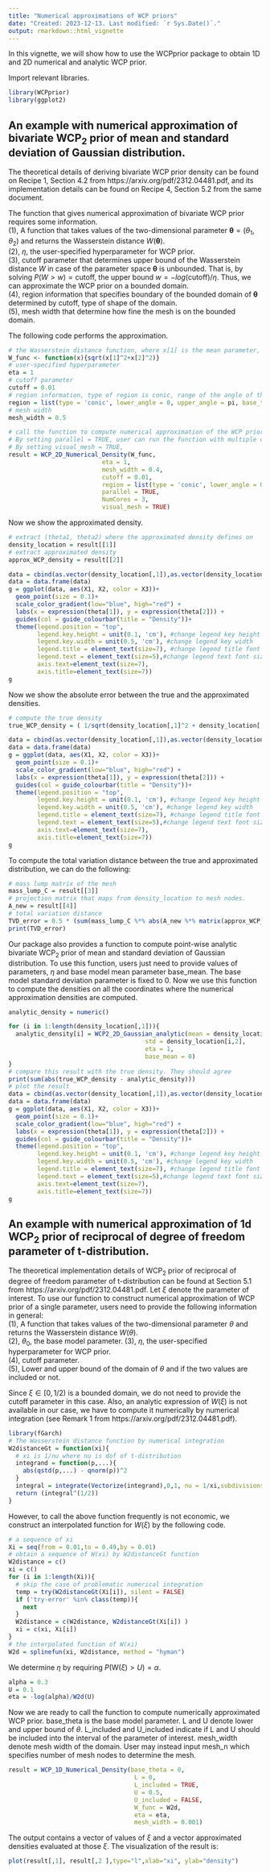 ```yaml
---
title: "Numerical approximations of WCP priors"
date: "Created: 2023-12-13. Last modified: `r Sys.Date()`."
output: rmarkdown::html_vignette
---
```



In this vignette, we will show how to use the WCPprior package to obtain 1D and 2D numerical and analytic WCP prior.

Import relevant libraries.
```r
library(WCPprior)
library(ggplot2)
```


## An example with numerical approximation of bivariate WCP$_2$ prior of mean and standard deviation of Gaussian distribution.

The theoretical details of deriving bivariate WCP prior density can be found on Recipe 1, Section 4.2 from https://arxiv.org/pdf/2312.04481.pdf, and its implementation details
can be found on Recipe 4, Section 5.2 from the same document.

The function that gives numerical approximation of bivariate WCP prior requires some information.\
(1), A function that takes values of the two-dimensional parameter $\boldsymbol{\theta} = (\theta_1, \theta_2)$ and returns the Wasserstein distance $W(\boldsymbol{\theta})$.\
(2), $\eta$, the user-specified hyperparameter for WCP prior.\
(3), cutoff parameter that determines upper bound of the Wasserstein distance $W$ in case of the parameter space $\boldsymbol{\theta}$ is unbounded. 
That is, by solving $P(W > w) = \text{cutoff}$, the upper bound $w = -log(\text{cutoff})/\eta$. Thus, we can approximate the WCP prior on a bounded domain.\
(4), region information that specifies boundary of the bounded domain of $\boldsymbol{\theta}$ determined by cutoff, type of shape of the domain.\
(5), mesh width that determine how fine the mesh is on the bounded domain.\

The following code performs the approximation.
```r
# the Wasserstein distance function, where x[1] is the mean parameter, x[2] is the standard deviation parameter.
W_func <- function(x){sqrt(x[1]^2+x[2]^2)}
# user-specified hyperparameter
eta = 1
# cutoff parameter
cutoff = 0.01
# region information, type of region is conic, range of the angle of the conic region is from 0 to pi and the base model parameter is (0,0)
region = list(type = 'conic', lower_angle = 0, upper_angle = pi, base_theta = c(0,0))
# mesh width
mesh_width = 0.5

# call the function to compute numerical approximation of the WCP prior.
# By setting parallel = TRUE, user can run the function with multiple cores and NumCores specifies number of cores.
# By setting visual_mesh = TRUE, 
result = WCP_2D_Numerical_Density(W_func,
                          eta = 1,
                          mesh_width = 0.4, 
                          cutoff = 0.01, 
                          region = list(type = 'conic', lower_angle = 0, upper_angle = pi, base_theta = c(0,0)),
                          parallel = TRUE,
                          NumCores = 3,
                          visual_mesh = TRUE)
```

Now we show the approximated density.
```r
# extract (theta1, theta2) where the approximated density defines on
density_location = result[[1]]
# extract approximated density
approx_WCP_density = result[[2]]

data = cbind(as.vector(density_location[,1]),as.vector(density_location[,2]),as.vector(approx_WCP_density))
data = data.frame(data)
g = ggplot(data, aes(X1, X2, color = X3))+
  geom_point(size = 0.1)+
  scale_color_gradient(low="blue", high="red") +
  labs(x = expression(theta[1]), y = expression(theta[2])) + 
  guides(col = guide_colourbar(title = "Density"))+
  theme(legend.position = "top",
        legend.key.height = unit(0.1, 'cm'), #change legend key height
        legend.key.width = unit(0.5, 'cm'), #change legend key width
        legend.title = element_text(size=7), #change legend title font size
        legend.text = element_text(size=5),#change legend text font size
        axis.text=element_text(size=7),
        axis.title=element_text(size=7)) 
g
```

Now we show the absolute error between the true and the approximated densities. 
```r
# compute the true density
true_WCP_density = ( 1/sqrt(density_location[,1]^2 + density_location[,2]^2) ) * eta * exp(-eta * sqrt(density_location[,1]^2 + density_location[,2]^2))/pi

data = cbind(as.vector(density_location[,1]),as.vector(density_location[,2]),as.vector(abs( approx_WCP_density - true_WCP_density    )))
data = data.frame(data)
g = ggplot(data, aes(X1, X2, color = X3))+
  geom_point(size = 0.1)+
  scale_color_gradient(low="blue", high="red") +
  labs(x = expression(theta[1]), y = expression(theta[2])) + 
  guides(col = guide_colourbar(title = "Density"))+
  theme(legend.position = "top",
        legend.key.height = unit(0.1, 'cm'), #change legend key height
        legend.key.width = unit(0.5, 'cm'), #change legend key width
        legend.title = element_text(size=7), #change legend title font size
        legend.text = element_text(size=5),#change legend text font size
        axis.text=element_text(size=7),
        axis.title=element_text(size=7)) 
g
```
To compute the total variation distance between the true and approximated distribution, we can do the following:
```r
# mass lump matrix of the mesh
mass_lump_C = result[[3]]
# projection matrix that maps from density_location to mesh nodes.
A_new = result[[4]]
# total variation distance
TVD_error = 0.5 * (sum(mass_lump_C %*% abs(A_new %*% matrix(approx_WCP_density,ncol = 1) - A_new %*% matrix(true_WCP_density,ncol = 1))) + cutoff)
print(TVD_error)
```

Our package also provides a function to compute point-wise analytic bivariate WCP$_2$ prior of mean and standard deviation of Gaussian distribution. To use this function, users just need to provide values of parameters, $\eta$ and base model mean parameter $\text{base_mean}$. The base model standard deviation parameter is fixed to 0. Now we use this function to compute the densities on all the coordinates where the numerical approximation densities are computed.
```r

analytic_density = numeric()

for (i in 1:length(density_location[,1])){
  analytic_density[i] = WCP2_2D_Gaussian_analytic(mean = density_location[i,1], 
                                      std = density_location[i,2],
                                      eta = 1,
                                      base_mean = 0)
}
# compare this result with the true density. They should agree
print(sum(abs(true_WCP_density - analytic_density)))
# plot the result
data = cbind(as.vector(density_location[,1]),as.vector(density_location[,2]),as.vector( analytic_density ))
data = data.frame(data)
g = ggplot(data, aes(X1, X2, color = X3))+
  geom_point(size = 0.1)+
  scale_color_gradient(low="blue", high="red") +
  labs(x = expression(theta[1]), y = expression(theta[2])) + 
  guides(col = guide_colourbar(title = "Density"))+
  theme(legend.position = "top",
        legend.key.height = unit(0.1, 'cm'), #change legend key height
        legend.key.width = unit(0.5, 'cm'), #change legend key width
        legend.title = element_text(size=7), #change legend title font size
        legend.text = element_text(size=5),#change legend text font size
        axis.text=element_text(size=7),
        axis.title=element_text(size=7)) 
g

```



## An example with numerical approximation of 1d WCP$_2$ prior of reciprocal of degree of freedom parameter of t-distribution.

The theoretical implementation details of WCP$_2$ prior of reciprocal of degree of freedom parameter of t-distribution can be found at 
Section 5.1 from https://arxiv.org/pdf/2312.04481.pdf. Let $\xi$ denote the parameter of interest. To use our function to construct numerical approximation of WCP prior of a single parameter, users need to provide the following information in general:\
(1), A function that takes values of the two-dimensional parameter $\theta$ and returns the Wasserstein distance $W(\theta)$.\
(2), $\theta_0$, the base model parameter.
(3), $\eta$, the user-specified hyperparameter for WCP prior.\
(4), cutoff parameter. \
(5), Lower and upper bound of the domain of $\theta$ and if the two values are included or not.\

Since $\xi\in[0,1/2)$ is a bounded domain, we do not need to provide the cutoff parameter in this case. Also, an analytic expression of $W(\xi)$ is not available in our case, we have to compute it numerically by numerical integration (see Remark 1 from https://arxiv.org/pdf/2312.04481.pdf). 
```r
library(fGarch)
# The Wasserstein distance function by numerical integration
W2distanceGt = function(xi){
  # xi is 1/nu where nu is dof of t-distribution
  integrand = function(p,...){
    abs(qstd(p,...) - qnorm(p))^2
  }
  integral = integrate(Vectorize(integrand),0,1, nu = 1/xi,subdivisions = 10000L)$value
  return (integral^(1/2))
}

```

However, to call the above function frequently is not economic, we construct an interpolated function for $W(\xi)$ by the following code.
```r
# a sequence of xi
Xi = seq(from = 0.01,to = 0.49,by = 0.01)
# obtain a sequence of W(xi) by W2distanceGt function
W2distance = c()
xi = c()
for (i in 1:length(Xi)){
  # skip the case of problematic numerical integration
  temp = try(W2distanceGt(Xi[i]), silent = FALSE)
  if ('try-error' %in% class(temp)){
    next
  }
  W2distance = c(W2distance, W2distanceGt(Xi[i]) )
  xi = c(xi, Xi[i])
}
# the interpolated function of W(xi)
W2d = splinefun(xi, W2distance, method = "hyman")
```

We determine $\eta$ by requiring $P(\text{W}(\xi) > U) = \alpha$.
```r
alpha = 0.3
U = 0.1
eta = -log(alpha)/W2d(U)
```

Now we are ready to call the function to compute numerically approximated WCP prior. $\text{base_theta}$ is the base model parameter. $\text{L}$ and $\text{U}$ denote lower and upper bound of $\theta$. $\text{L_included}$ and $\text{U_included}$ indicate if $\text{L}$ and $\text{U}$ should be included into the interval of the parameter of interest. $\text{mesh_width}$ denote mesh width of the domain. User may instead input $\text{mesh_n}$ which specifies number of mesh nodes to determine the mesh.
```r
result = WCP_1D_Numerical_Density(base_theta = 0,
                                   L = 0, 
                                   L_included = TRUE,
                                   U = 0.5,
                                   U_included = FALSE,
                                   W_func = W2d,
                                   eta = eta,
                                   mesh_width = 0.001)
```

The output contains a vector of values of $\xi$ and a vector approximated densities evaluated at those $\xi$. The visualization of the result is:
```r
plot(result[,1], result[,2 ],type="l",xlab="xi", ylab="density")
```



















